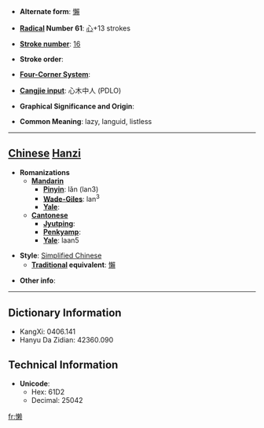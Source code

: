 * '''Alternate form''': [[懶]]

* '''[[Wiktionary:Chinese radical index| Radical]] Number 61''': [[Wiktionary:Chinese radical index 心|心]]+13 strokes

* '''[[Wiktionary:Chinese total strokes index|Stroke number]]''': [[Wiktionary:Chinese total strokes index 16|16]]

* '''Stroke order''': 

* '''[[Wiktionary:Chinese four corner index|Four-Corner System]]''': 

* '''[[Wiktionary:Chinese Cangjie index|Cangjie input]]''': 心木中人 (PDLO)

* '''Graphical Significance and Origin''': 

* '''Common Meaning''': lazy, languid, listless

----

== [[Chinese]] [[Hanzi]] ==

* '''Romanizations'''
** '''[[Mandarin]]'''
*** '''[[Pinyin]]''': lǎn (lan3)
*** '''[[Wade-Giles]]''': lan<sup>3</sup>
*** '''[[Yale]]''': 
** '''[[Cantonese]]'''
*** '''[[Jyutping]]''':
*** '''[[Penkyamp]]''': 
*** '''[[Yale]]''': laan5

* '''Style''': [[Simplified Chinese]] 
** '''[[Traditional Chinese|Traditional]] equivalent''': [[懶]]

* '''Other info''': 

----

== Dictionary Information ==

* KangXi: 0406.141
* Hanyu Da Zidian: 42360.090

== Technical Information ==

* '''Unicode''':
** Hex: 61D2
** Decimal: 25042

[[fr:懒]]
